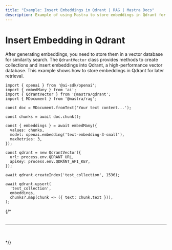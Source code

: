 ```yaml
---
title: "Example: Insert Embeddings in Qdrant | RAG | Mastra Docs"
description: Example of using Mastra to store embeddings in Qdrant for similarity search.
---
```



# Insert Embedding in Qdrant

After generating embeddings, you need to store them in a vector database for similarity search. The `QdrantVector` class provides methods to create collections and insert embeddings into Qdrant, a high-performance vector database. This example shows how to store embeddings in Qdrant for later retrieval.

```tsx copy
import { openai } from '@ai-sdk/openai';
import { embedMany } from 'ai';
import { QdrantVector } from '@mastra/qdrant';
import { MDocument } from '@mastra/rag';

const doc = MDocument.fromText('Your text content...');

const chunks = await doc.chunk();

const { embeddings } = await embedMany({
  values: chunks,
  model: openai.embedding('text-embedding-3-small'),
  maxRetries: 3,
});

const qdrant = new QdrantVector({
  url: process.env.QDRANT_URL,
  apiKey: process.env.QDRANT_API_KEY,
});

await qdrant.createIndex('test_collection', 1536);

await qdrant.upsert(
  'test_collection',
  embeddings,
  chunks?.map(chunk => ({ text: chunk.text })),
);
```

{/* <br />
<br />
<hr className="dark:border-[#404040] border-gray-300" />
<br />
<br />
<GithubLink link={'https://github.com/mastra-ai/mastra/blob/main/examples/basics/rag/insert-embedding-in-qdrant'} /> */}
